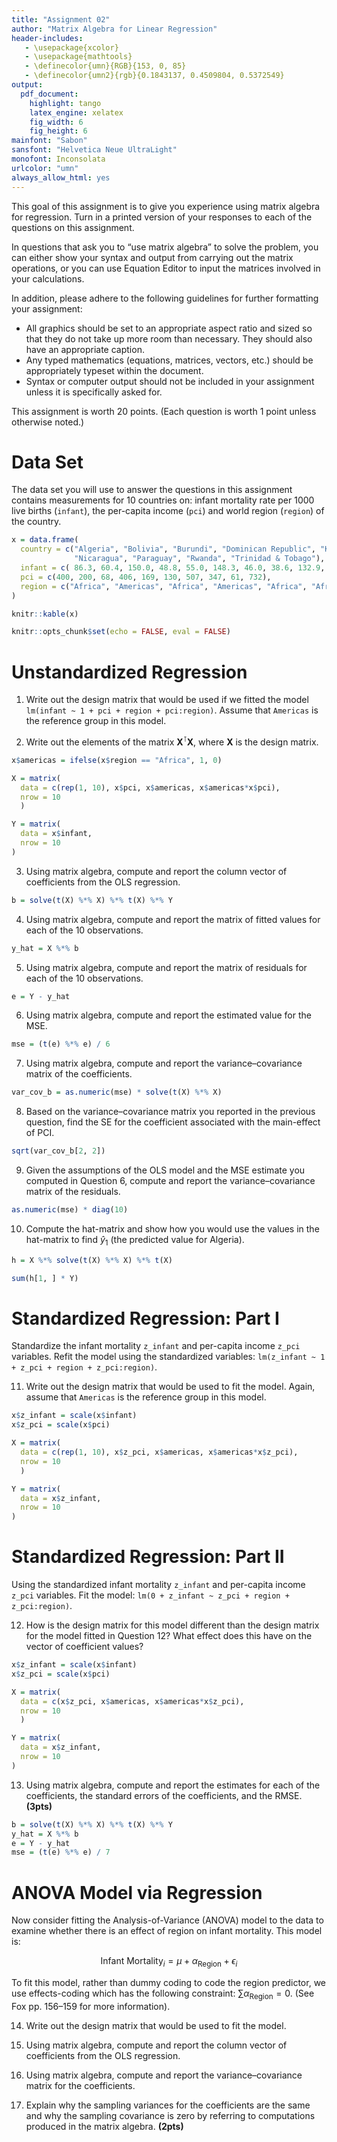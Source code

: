 ```yaml
---
title: "Assignment 02"
author: "Matrix Algebra for Linear Regression"
header-includes:
   - \usepackage{xcolor}
   - \usepackage{mathtools}
   - \definecolor{umn}{RGB}{153, 0, 85}
   - \definecolor{umn2}{rgb}{0.1843137, 0.4509804, 0.5372549}
output: 
  pdf_document:
    highlight: tango
    latex_engine: xelatex
    fig_width: 6
    fig_height: 6
mainfont: "Sabon"
sansfont: "Helvetica Neue UltraLight"
monofont: Inconsolata
urlcolor: "umn"
always_allow_html: yes
---
```



This goal of this assignment is to give you experience using matrix algebra for regression. Turn in a printed version of your responses to each of the questions on this assignment. 

In questions that ask you to "use matrix algebra" to solve the problem, you can either show your syntax and output from carrying out the matrix operations, or you can use Equation Editor to input the matrices involved in your calculations.

In addition, please adhere to the following guidelines for further formatting your assignment: 

- All graphics should be set to an appropriate aspect ratio and sized so that they do not take up more room than necessary. They should also have an appropriate caption.
- Any typed mathematics (equations, matrices, vectors, etc.) should be appropriately typeset within the document.
- Syntax or computer output should not be included in your assignment unless it is specifically asked for.

This assignment is worth 20 points. (Each question is worth 1 point unless otherwise noted.)




# Data Set

The data set you will use to answer the questions in this assignment contains measurements for 10 countries on: infant mortality rate per 1000 live births (`infant`), the per-capita income (`pci`) and world region (`region`) of the country. 

```r
x = data.frame(
  country = c("Algeria", "Bolivia", "Burundi", "Dominican Republic", "Kenya", "Malawi", 
              "Nicaragua", "Paraguay", "Rwanda", "Trinidad & Tobago"),
  infant = c( 86.3, 60.4, 150.0, 48.8, 55.0, 148.3, 46.0, 38.6, 132.9, 26.2),
  pci = c(400, 200, 68, 406, 169, 130, 507, 347, 61, 732),
  region = c("Africa", "Americas", "Africa", "Americas", "Africa", "Africa", "Americas", "Americas", "Africa", "Americas")
)

knitr::kable(x)
```


```r
knitr::opts_chunk$set(echo = FALSE, eval = FALSE)
```

\newpage

# Unstandardized Regression

1. Write out the design matrix that would be used if we fitted the model `lm(infant ~ 1 + pci + region + pci:region)`. Assume that `Americas` is the reference group in this model.

2. Write out the elements of the matrix $\mathbf{X}^{\intercal}\mathbf{X}$, where $\mathbf{X}$ is the design matrix. 

```r
x$americas = ifelse(x$region == "Africa", 1, 0)

X = matrix(
  data = c(rep(1, 10), x$pci, x$americas, x$americas*x$pci),
  nrow = 10
  )

Y = matrix(
  data = x$infant,
  nrow = 10
)
```


3. Using matrix algebra, compute and report the column vector of coefficients from the OLS regression.

```r
b = solve(t(X) %*% X) %*% t(X) %*% Y
```


4. Using matrix algebra, compute and report the matrix of fitted values for each of the 10 observations.

```r
y_hat = X %*% b
```

5. Using matrix algebra, compute and report the matrix of residuals for each of the 10 observations.

```r
e = Y - y_hat
```

6. Using matrix algebra, compute and report the estimated value for the MSE.

```r
mse = (t(e) %*% e) / 6
```

7.  Using matrix algebra, compute and report the variance--covariance matrix of the coefficients.

```r
var_cov_b = as.numeric(mse) * solve(t(X) %*% X)
```


8. Based on the variance--covariance matrix you reported in the previous question, find the SE for the coefficient associated with the main-effect of PCI.

```r
sqrt(var_cov_b[2, 2])
```

9. Given the assumptions of the OLS model and the MSE estimate you computed in Question 6, compute and report the variance--covariance matrix of the residuals.

```r
as.numeric(mse) * diag(10)
```

10. Compute the hat-matrix and show how you would use the values in the hat-matrix to find $\hat{y}_1$ (the predicted value for Algeria).

```r
h = X %*% solve(t(X) %*% X) %*% t(X)

sum(h[1, ] * Y)
```

# Standardized Regression: Part I

Standardize the infant mortality `z_infant` and per-capita income `z_pci` variables. Refit the model using the standardized variables: `lm(z_infant ~ 1 + z_pci + region + z_pci:region)`.

11. Write out the design matrix that would be used to fit the model. Again, assume that `Americas` is the reference group in this model.

```r
x$z_infant = scale(x$infant)
x$z_pci = scale(x$pci)

X = matrix(
  data = c(rep(1, 10), x$z_pci, x$americas, x$americas*x$z_pci),
  nrow = 10
  )

Y = matrix(
  data = x$z_infant,
  nrow = 10
)
```



# Standardized Regression: Part II

Using the standardized infant mortality `z_infant` and per-capita income `z_pci` variables. Fit the model: `lm(0 + z_infant ~ z_pci + region + z_pci:region)`.

12. How is the design matrix for this model different than the design matrix for the model fitted in Question 12? What effect does this have on the vector of coefficient values?

```r
x$z_infant = scale(x$infant)
x$z_pci = scale(x$pci)

X = matrix(
  data = c(x$z_pci, x$americas, x$americas*x$z_pci),
  nrow = 10
  )

Y = matrix(
  data = x$z_infant,
  nrow = 10
)
```

13. Using matrix algebra, compute and report the estimates for each of the coefficients, the standard errors of the coefficients, and the RMSE. **(3pts)**

```r
b = solve(t(X) %*% X) %*% t(X) %*% Y
y_hat = X %*% b
e = Y - y_hat
mse = (t(e) %*% e) / 7
```

\newpage

# ANOVA Model via Regression

Now consider fitting the Analysis-of-Variance (ANOVA) model to the data to examine whether there is an effect of region on infant mortality. This model is:

$$
\mathrm{Infant~Mortality}_i = \mu + \alpha_{\mathrm{Region}} + \epsilon_i 
$$

To fit this model, rather than dummy coding to code the region predictor, we use effects-coding which has the following constraint: $\sum \alpha_{\mathrm{Region}} = 0$. (See Fox pp. 156--159 for more information).

14. Write out the design matrix that would be used to fit the model.

15. Using matrix algebra, compute and report the column vector of coefficients from the OLS regression.

16. Using matrix algebra, compute and report the variance--covariance matrix for the coefficients.

17. Explain why the sampling variances for the coefficients are the same and why the sampling covariance is zero by referring to computations produced in the matrix algebra. **(2pts)**

